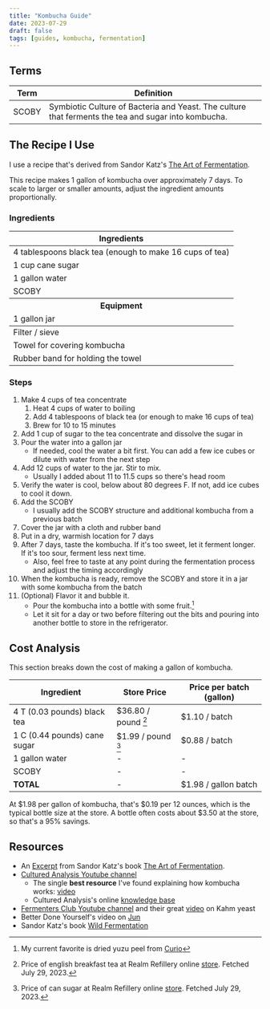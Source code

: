 ```yaml
---
title: "Kombucha Guide"
date: 2023-07-29
draft: false
tags: [guides, kombucha, fermentation]
---
```



## Terms

| Term  | Definition                                                                                          |
| ----- | --------------------------------------------------------------------------------------------------- |
| SCOBY | Symbiotic Culture of Bacteria and Yeast. The culture that ferments the tea and sugar into kombucha. |

## The Recipe I Use

I use a recipe that's derived from Sandor Katz's [The Art of Fermentation](https://www.wildfermentation.com/the-art-of-fermentation/).

This recipe makes 1 gallon of kombucha over approximately 7 days. To scale to larger or smaller amounts, adjust the ingredient amounts proportionally.

### Ingredients

<table>
  <thead>
    <tr>
      <th>Ingredients</th>
    </tr>
  </thead>
  <tbody>
    <tr>
      <td>4 tablespoons black tea (enough to make 16 cups of tea)</td>
    </tr>
    <tr>
      <td>1 cup cane sugar</td>
    </tr>
    <tr>
      <td>1 gallon water</td>
    </tr>
    <tr>
      <td>SCOBY</td>
    </tr>
    <thead>
      <tr>
        <th>Equipment</th>
      </tr>
      <tr>
        <td>1 gallon jar</td>
      </tr>
    </thead>
    <tr>
      <td>Filter / sieve</td>
    </tr>
    <tr>
      <td>Towel for covering kombucha</td>
    </tr>
    <tr>
      <td>Rubber band for holding the towel</td>
    </tr>
  </tbody>
</table>

### Steps

1. Make 4 cups of tea concentrate
   1. Heat 4 cups of water to boiling
   2. Add 4 tablespoons of black tea (or enough to make 16 cups of tea)
   3. Brew for 10 to 15 minutes
2. Add 1 cup of sugar to the tea concentrate and dissolve the sugar in
3. Pour the water into a gallon jar
   - If needed, cool the water a bit first. You can add a few ice cubes or dilute with water from the next step
4. Add 12 cups of water to the jar. Stir to mix.
   - Usually I added about 11 to 11.5 cups so there's head room
5. Verify the water is cool, below about 80 degrees F. If not, add ice cubes to cool it down.
6. Add the SCOBY
   - I usually add the SCOBY structure and additional kombucha from a previous batch
7. Cover the jar with a cloth and rubber band
8. Put in a dry, warmish location for 7 days
9. After 7 days, taste the kombucha. If it's too sweet, let it ferment longer. If it's too sour, ferment less next time.
   - Also, feel free to taste at any point during the fermentation process and adjust the timing accordingly
10. When the kombucha is ready, remove the SCOBY and store it in a jar with some kombucha from the batch
11. (Optional) Flavor it and bubble it.
    - Pour the kombucha into a bottle with some fruit.[^1]
    - Let it sit for a day or two before filtering out the bits and pouring into another bottle to store in the refrigerator.

<KombuchaTrn />

## Cost Analysis

This section breaks down the cost of making a gallon of kombucha.

| Ingredient                   | Store Price         | Price per batch (gallon) |
| ---------------------------- | ------------------- | ------------------------ |
| 4 T (0.03 pounds) black tea  | $36.80 / pound [^2] | $1.10 / batch            |
| 1 C (0.44 pounds) cane sugar | $1.99 / pound [^3]  | $0.88 / batch            |
| 1 gallon water               | -                   | -                        |
| SCOBY                        | -                   | -                        |
| **TOTAL**                    | -                   | $1.98 / gallon batch     |

At $1.98 per gallon of kombucha, that's $0.19 per 12 ounces, which is the typical bottle size at the store. A bottle often costs about $3.50 at the store, so that's a 95% savings.

## Resources

- An [Excerpt](https://www.splendidtable.org/story/2012/05/18/making-kombucha-an-excerpt-from-the-art-of-fermentation) from Sandor Katz's book [The Art of Fermentation](https://www.wildfermentation.com/the-art-of-fermentation/).
- [Cultured Analysis Youtube channel](https://www.youtube.com/@culturedanalysis)
  - The single **best resource** I've found explaining how kombucha works: [video](https://www.youtube.com/watch?v=ulZr3gkEl-I)
  - Cultured Analysis's online [knowledge base](https://www.culturedanalysis.com/knowledge-base)
- [Fermenters Club Youtube channel](https://www.youtube.com/@fermentersclub) and their great [video](https://www.youtube.com/watch?v=_kuliqCbY68) on Kahm yeast
- Better Done Yourself's video on [Jun](https://www.youtube.com/watch?v=7OT-H4ShULU)
- Sandor Katz's book [Wild Fermentation](https://www.wildfermentation.com/)

[^1]: My current favorite is dried yuzu peel from [Curio](https://curiospice.com/products/yuzu-peel-japanese-pieces?_pos=3&_sid=a67814b6f&_ss=r)
[^2]: Price of english breakfast tea at Realm Refillery online [store](https://therealmrefillery.square.site/s/order?location=11eca3065245e5c197e4ac1f6bbba828&q=english&item=212). Fetched July 29, 2023.
[^3]: Price of can sugar at Realm Refillery online [store](https://therealmrefillery.square.site/s/order?location=11eca3065245e5c197e4ac1f6bbba828&q=cane%20sugar&item=463). Fetched July 29, 2023.
